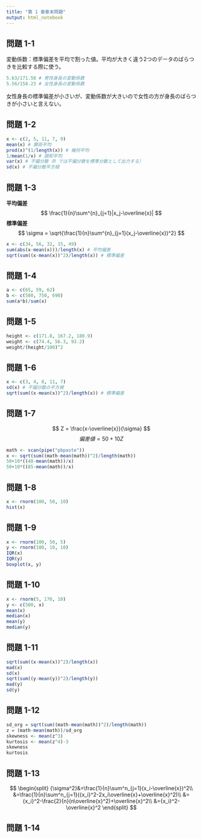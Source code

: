 ```yaml
---
title: "第 1 章章末問題"
output: html_notebook
---
```


## 問題 1-1
変動係数：標準偏差を平均で割った値。平均が大きく違う2つのデータのばらつきを比較する際に使う。

```r
5.63/171.58 # 男性身長の変動係数
5.56/158.23 # 女性身長の変動係数
```

女性身長の標準偏差が小さいが、変動係数が大きいので女性の方が身長のばらつきが小さいと言えない。

## 問題 1-2

```r
x <- c(2, 5, 11, 7, 9)
mean(x) # 算術平均
prod(x)^(1/length(x)) # 幾何平均
1/mean(1/x) # 調和平均
var(x) # 不偏分散（R では不偏分散を標準分散として出力する）
sd(x) # 不偏分散平方根
```

## 問題 1-3
**平均偏差**
$$
\frac{1}{n}\sum^{n}_{j=1}|x_j-\overline{x}|
$$
**標準偏差**
$$
\sigma = \sqrt{\frac{1}{n}\sum^{n}_{j=1}(x_j-\overline{x})^2}
$$

```r
x <- c(34, 56, 32, 15, 49)
sum(abs(x-mean(x)))/length(x) # 平均偏差
sqrt(sum((x-mean(x))^2)/length(x)) # 標準偏差
```

## 問題 1-4

```r
a <- c(65, 59, 62)
b <- c(500, 750, 690)
sum(a*b)/sum(x)
```

## 問題 1-5

```r
height <- c(171.8, 167.2, 180.9)
weight <- c(74.4, 56.3, 93.2)
weight/(height/100)^2
```

## 問題 1-6

```r
x <- c(3, 4, 8, 11, 7)
sd(x) # 不偏分散の平方根
sqrt(sum((x-mean(x))^2)/length(x)) # 標準偏差
```

## 問題 1-7

$$
Z = \frac{x-\overline{x}}{\sigma}
$$
$$
偏差値=50+10Z
$$

```r
math <- scan(pipe("pbpaste"))
x <- sqrt(sum((math-mean(math))^2)/length(math))
50+10*((40-mean(math))/x)
50+10*((85-mean(math))/x)
```

## 問題 1-8

```r
x <- rnorm(100, 50, 10)
hist(x)
```

## 問題 1-9

```r
x <- rnorm(100, 50, 5)
y <- rnorm(100, 10, 10)
IQR(x)
IQR(y)
boxplot(x, y)
```

## 問題 1-10
```r
x <- rnorm(5, 170, 10)
y <- c(500, x)
mean(x)
median(x)
mean(y)
median(y)
```


## 問題 1-11

```r
sqrt(sum((x-mean(x))^2)/length(x))
mad(x)
sd(x)
sqrt(sum((y-mean(y))^2)/length(y))
mad(y)
sd(y)
```


## 問題 1-12
```r
sd_org = sqrt(sum((math-mean(math))^2)/length(math))
z = (math-mean(math))/sd_org
skewness <- mean(z^3)
kurtosis <- mean(z^4)-3
skewness
kurtosis
```

## 問題 1-13
$$
\begin{split}
{\sigma^2}&=\frac{1}{n}\sum^n_{j=1}(x_i-\overline{x})^2\\
&=\frac{1}{n}\sum^n_{j=1}({x_i}^2-2x_i\overline{x}+\overline{x}^2)\\
&={x_i}^2-\frac{2}{n}(n\overline{x}^2)+\overline{x}^2\\
&={x_i}^2-\overline{x}^2
\end{split}
$$

## 問題 1-14
